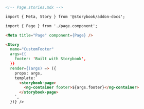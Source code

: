 ```md
<!-- Page.stories.mdx -->

import { Meta, Story } from '@storybook/addon-docs';

import { Page } from './page.component';

<Meta title="Page" component={Page} />

<Story
  name="CustomFooter"
  args={{
    footer: 'Built with Storybook',
  }}
  render={(args) => ({
    props: args,
    template:`
      <storybook-page>
        <ng-container footer>${args.footer}</ng-container>
      </storybook-page>
    `,
  })} />
```